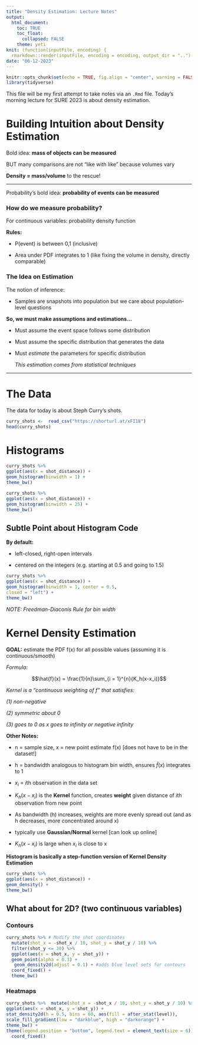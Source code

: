 ```yaml
---
title: "Density Estimation: Lecture Notes"
output: 
  html_document:
    toc: TRUE
    toc_float:
      collapsed: FALSE
    theme: yeti
knit: (function(inputFile, encoding) {
  rmarkdown::render(inputFile, encoding = encoding, output_dir = "..") })
date: "06-12-2023"
---
```


```r
knitr::opts_chunk$set(echo = TRUE, fig.align = "center", warning = FALSE, message = FALSE)
library(tidyverse)
```

This file will be my first attempt to take notes via an `.Rmd` file. Today's morning lecture for SURE 2023 is about density estimation. 

# Building Intuition about Density Estimation 

Bold idea: **mass of objects can be measured**

BUT many comparisons are not "like with like" because volumes vary

**Density = mass/volume** to the rescue!

---

Probability's bold idea: **probability of events can be measured**

### How do we measure probability?

For continuous variables: probability density function

**Rules:**

* P(event) is between 0,1 (inclusive)

* Area under PDF integrates to 1 (like fixing the volume in density, directly comparable)

### The Idea on Estimation

The notion of inference: 

* Samples are snapshots into population but we care about population-level questions

**So, we must make assumptions and estimations...**

* Must assume the event space follows some distribution

* Must assume the specific distribution that generates the data

* Must *estimate* the parameters for specific distribution
    
    *This estimation comes from statistical techniques*
    
---    

# The Data

The data for today is about Steph Curry's shots.

```r
curry_shots <-  read_csv("https://shorturl.at/xFI18") 
head(curry_shots)
```

# Histograms

```r
curry_shots %>%
ggplot(aes(x = shot_distance)) +
geom_histogram(binwidth = 1) +
theme_bw()
```

```r
curry_shots %>%
ggplot(aes(x = shot_distance)) +
geom_histogram(binwidth = 25) +
theme_bw()
```

## Subtle Point about Histogram Code

**By default:**

* left-closed, right-open intervals

* centered on the integers (e.g. starting at 0.5 and going to 1.5)

```r
curry_shots %>%
ggplot(aes(x = shot_distance)) +
geom_histogram(binwidth = 1, center = 0.5,
closed = "left") +
theme_bw()
```

*NOTE: Freedman-Diaconis Rule for bin width*

# Kernel Density Estimation

**GOAL:** estimate the PDF f(x) for all possible values (assuming it is continuous/smooth)

*Formula:*

$$\hat{f}(x) = \frac{1}{n}\sum_{i = 1}^{n}{K_h(x-x_i)}$$

*Kernel is a "continuous weighting of f" that satisfies:*

*(1) non-negative*

*(2) symmetric about 0*

*(3) goes to 0 as x goes to infinity or negative infinity*

**Other Notes:**

* n = sample size, x = new point estimate f(x) [does not have to be in the dataset!]

* h = bandwidth analogous to histogram bin width, ensures $\hat{f}(x)$ integrates to 1

* $x_i$ = *i*th observation in the data set

* $K_h(x - x_i)$ is the **Kernel** function, creates **weight** given distance of *i*th observation from new point

* As bandwidth (h) increases, weights are more evenly spread out (and as h decreases, more concentrated around x)

* typically use **Gaussian/Normal** kernel [can look up online]

* $K_h(x - x_i)$ is large when $x_i$ is close to x

**Histogram is basically a step-function version of Kernel Density Estimation**

```r
curry_shots %>%
ggplot(aes(x = shot_distance)) +
geom_density() +
theme_bw()
```

## What about for 2D? (two continuous variables)

### Contours

```r
curry_shots %>% # Modify the shot coordinates  
  mutate(shot_x = -shot_x / 10, shot_y = shot_y / 10) %>% 
  filter(shot_y <= 30) %>%
  ggplot(aes(x = shot_x, y = shot_y)) +  
  geom_point(alpha = 0.3) + 
   geom_density2d(adjust = 0.1) + #adds blue level sets for contours
  coord_fixed() +
  theme_bw()
```

### Heatmaps

```r
curry_shots %>%  mutate(shot_x = -shot_x / 10, shot_y = shot_y / 10) %>%  filter(shot_y <= 30) %>%
ggplot(aes(x = shot_x, y = shot_y)) +
stat_density2d(h = 0.5, bins = 60, aes(fill = after_stat(level)),                 geom = "polygon") +  
scale_fill_gradient(low = "darkblue", high = "darkorange") +  
theme_bw() + 
theme(legend.position = "bottom", legend.text = element_text(size = 6))+
  coord_fixed()
```

